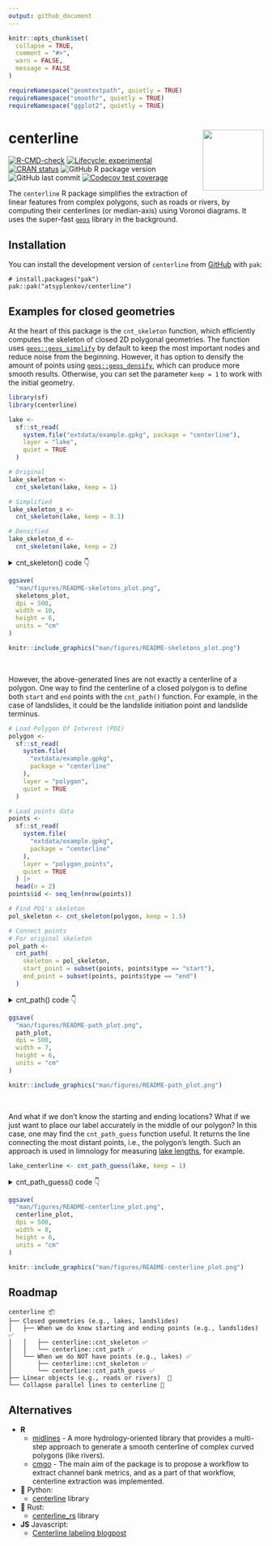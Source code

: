 ```yaml
---
output: github_document
---
```


```r
knitr::opts_chunk$set(
  collapse = TRUE,
  comment = "#>",
  warn = FALSE,
  message = FALSE
)

requireNamespace("geomtextpath", quietly = TRUE)
requireNamespace("smoothr", quietly = TRUE)
requireNamespace("ggplot2", quietly = TRUE)
```

# centerline <img src="man/figures/logo.png" align="right" width="120" />

<!-- badges: start -->
[![R-CMD-check](https://github.com/atsyplenkov/centerline/actions/workflows/R-CMD-check.yaml/badge.svg)](https://github.com/atsyplenkov/centerline/actions/workflows/R-CMD-check.yaml)
[![Lifecycle: experimental](https://img.shields.io/badge/lifecycle-experimental-orange.svg)](https://lifecycle.r-lib.org/articles/stages.html#experimental)
[![CRAN status](https://www.r-pkg.org/badges/version/centerline)](https://CRAN.R-project.org/package=centerline)
![GitHub R package version](https://img.shields.io/github/r-package/v/atsyplenkov/centerline)
![GitHub last commit](https://img.shields.io/github/last-commit/atsyplenkov/centerline)
[![Codecov test coverage](https://codecov.io/gh/atsyplenkov/centerline/graph/badge.svg)](https://app.codecov.io/gh/atsyplenkov/centerline)
<!-- badges: end -->

The `centerline` R package simplifies the extraction of linear features from complex polygons, such as roads or rivers, by computing their centerlines (or median-axis) using Voronoi diagrams. It uses the super-fast [`geos`](https://paleolimbot.github.io/geos/index.html) library in the background.

## Installation

You can install the development version of `centerline` from [GitHub](https://github.com/) with `pak`:

```
# install.packages("pak")
pak::pak("atsyplenkov/centerline")
```

## Examples for closed geometries

At the heart of this package is the `cnt_skeleton` function, which efficiently computes the skeleton of closed 2D polygonal geometries. The function uses [`geos::geos_simplify`](https://paleolimbot.github.io/geos/reference/geos_centroid.html) by default to keep the most important nodes and reduce noise from the beginning. However, it has option to densify the amount of points using [`geos::geos_densify`](https://paleolimbot.github.io/geos/reference/geos_centroid.html), which can produce more smooth results. Otherwise, you can set the parameter `keep = 1` to work with the initial geometry.

```r
library(sf)
library(centerline)

lake <-
  sf::st_read(
    system.file("extdata/example.gpkg", package = "centerline"),
    layer = "lake",
    quiet = TRUE
  )

# Original
lake_skeleton <-
  cnt_skeleton(lake, keep = 1)

# Simplified
lake_skeleton_s <-
  cnt_skeleton(lake, keep = 0.1)

# Densified
lake_skeleton_d <-
  cnt_skeleton(lake, keep = 2)

```

<details>
<summary>cnt_skeleton() code 👇</summary>
```r
library(ggplot2)

skeletons <-
  rbind(lake_skeleton, lake_skeleton_s, lake_skeleton_d)
skeletons$type <- factor(
  c("Original", "Simplified", "Densified"),
  levels = c("Original", "Simplified", "Densified")
)

skeletons_plot <-
  ggplot() +
  geom_sf(
    data = lake,
    fill = "#c8e8f1",
    color = NA
  ) +
  geom_sf(
    data = skeletons,
    lwd = 0.2,
    alpha = 0.5,
    color = "#263238"
  ) +
  coord_sf(expand = FALSE, clip = "off") +
  labs(caption = "cnt_skeleton() example") +
  facet_wrap(~type) +
  theme_void() +
  theme(
    plot.caption = element_text(family = "mono", size = 6),
    plot.background = element_rect(fill = "white", color = NA),
    strip.text = element_text(face = "bold", hjust = 0.25, size = 12),
    plot.margin = margin(0.2, -0.5, 0.2, -0.5, unit = "lines"),
    panel.spacing.x = unit(-2, "lines")
  )
```
</details>
```r
ggsave(
  "man/figures/README-skeletons_plot.png",
  skeletons_plot,
  dpi = 500,
  width = 10,
  height = 6,
  units = "cm"
)
```
```r
knitr::include_graphics("man/figures/README-skeletons_plot.png")
```

<br>

However, the above-generated lines are not exactly a centerline of a polygon. One way to find the centerline of a closed polygon is to define both `start` and `end` points with the `cnt_path()` function. For example, in the case of landslides, it could be the landslide initiation point and landslide terminus.

```r
# Load Polygon Of Interest (POI)
polygon <-
  sf::st_read(
    system.file(
      "extdata/example.gpkg",
      package = "centerline"
    ),
    layer = "polygon",
    quiet = TRUE
  )

# Load points data
points <-
  sf::st_read(
    system.file(
      "extdata/example.gpkg",
      package = "centerline"
    ),
    layer = "polygon_points",
    quiet = TRUE
  ) |>
  head(n = 2)
points$id <- seq_len(nrow(points))

# Find POI's skeleton
pol_skeleton <- cnt_skeleton(polygon, keep = 1.5)

# Connect points
# For original skeleton
pol_path <-
  cnt_path(
    skeleton = pol_skeleton,
    start_point = subset(points, points$type == "start"),
    end_point = subset(points, points$type == "end")
  )
```

<details>
<summary>cnt_path() code 👇</summary>
```r
path_plot <- ggplot() +
  geom_sf(
    data = polygon,
    fill = "#d2d2d2",
    color = NA
  ) +
  geom_sf(
    data = pol_skeleton,
    lwd = 0.2,
    alpha = 0.3
  ) +
  geom_sf(
    data = pol_path,
    lwd = 1,
    color = "black"
  ) +
  geom_sf(
    data = points,
    aes(
      shape = type,
      fill = type
    ),
    color = "white",
    lwd = rel(1),
    size = rel(3)
  ) +
  scale_fill_manual(
    name = "",
    values = c(
      "start" = "dodgerblue",
      "end" = "firebrick"
    )
  ) +
  scale_shape_manual(
    name = "",
    values = c(
      "start" = 21,
      "end" = 22
    )
  ) +
  coord_sf(expand = FALSE, clip = "off") +
  labs(caption = "cnt_path() example") +
  theme_void() +
  theme(
    legend.position = "inside",
    legend.position.inside = c(0.85, 0.2),
    legend.key.spacing.y = unit(-0.5, "lines"),
    plot.caption = element_text(family = "mono", size = 6),
    plot.background = element_rect(fill = "white", color = NA),
    strip.text = element_text(face = "bold", hjust = 0.25, size = 12),
    plot.margin = margin(0.2, -0.5, 0.2, -0.5, unit = "lines"),
    panel.spacing.x = unit(-2, "lines")
  )
```
</details>

```r
ggsave(
  "man/figures/README-path_plot.png",
  path_plot,
  dpi = 500,
  width = 7,
  height = 6,
  units = "cm"
)
```
```r
knitr::include_graphics("man/figures/README-path_plot.png")
```

<br>

And what if we don't know the starting and ending locations? What if we just want to place our label accurately in the middle of our polygon? In this case, one may find the `cnt_path_guess` function useful. It returns the line connecting the most distant points, i.e., the polygon's length. Such an approach is used in limnology for measuring [lake lengths](https://www.lakescientist.com/lake-shape/), for example.

```r
lake_centerline <- cnt_path_guess(lake, keep = 1)
```

<details>
<summary>cnt_path_guess() code 👇</summary>
```r
library(geomtextpath)
library(smoothr)

lake_centerline_s <-
  lake_centerline |>
  sf::st_simplify(dTolerance = 150) |>
  smoothr::smooth("chaikin")

cnt2 <-
  rbind(
    lake_centerline_s,
    lake_centerline_s
  )

cnt2$lc <- c("black", NA_character_)
cnt2$ll <- c("", lake$name)

centerline_plot <- ggplot() +
  geom_sf(
    data = lake,
    fill = "#c8e8f1",
    color = NA
  ) +
  geom_textsf(
    data = cnt2,
    aes(
      linecolor = lc,
      label = ll
    ),
    color = "#458894",
    size = 5
  ) +
  scale_color_identity() +
  facet_wrap(~lc) +
  labs(
    caption = "cnt_path_guess() example"
  ) +
  theme_void() +
  theme(
    legend.position = "inside",
    legend.position.inside = c(0.85, 0.2),
    legend.key.spacing.y = unit(-0.5, "lines"),
    plot.caption = element_text(family = "mono", size = 6),
    plot.background = element_rect(fill = "white", color = NA),
    strip.text = element_blank(),
    plot.margin = margin(0.2, -0.5, 0.2, -0.5, unit = "lines"),
    panel.spacing.x = unit(-2, "lines")
  )
```
</details>

```r
ggsave(
  "man/figures/README-centerline_plot.png",
  centerline_plot,
  dpi = 500,
  width = 8,
  height = 6,
  units = "cm"
)
```
```r
knitr::include_graphics("man/figures/README-centerline_plot.png")
```


## Roadmap

```
centerline 📦
├── Closed geometries (e.g., lakes, landslides)
│   ├── When we do know starting and ending points (e.g., landslides) ✅
│   │   ├── centerline::cnt_skeleton ✅
│   │   └── centerline::cnt_path ✅
│   └── When we do NOT have points (e.g., lakes) ✅
│       ├── centerline::cnt_skeleton ✅
│       └── centerline::cnt_path_guess ✅
├── Linear objects (e.g., roads or rivers)  🔲
└── Collapse parallel lines to centerline 🔲
```

## Alternatives
- **R**
	- [midlines](https://github.com/RichardPatterson/midlines) - A more hydrology-oriented library that provides a multi-step approach to generate a smooth centerline of complex curved polygons (like rivers).
	- [cmgo](https://github.com/AntoniusGolly/cmgo) - The main aim of the package is to propose a workflow to extract channel bank metrics, and as a part of that workflow, centerline extraction was implemented.
- 🐍 Python:
	- [centerline](https://github.com/fitodic/centerline/tree/master) library
- 🦀 Rust:
	- [centerline_rs](https://codeberg.org/eadf/centerline_rs) library
- **JS** Javascript:
  - [Centerline labeling blogpost](https://observablehq.com/@veltman/centerline-labeling)
